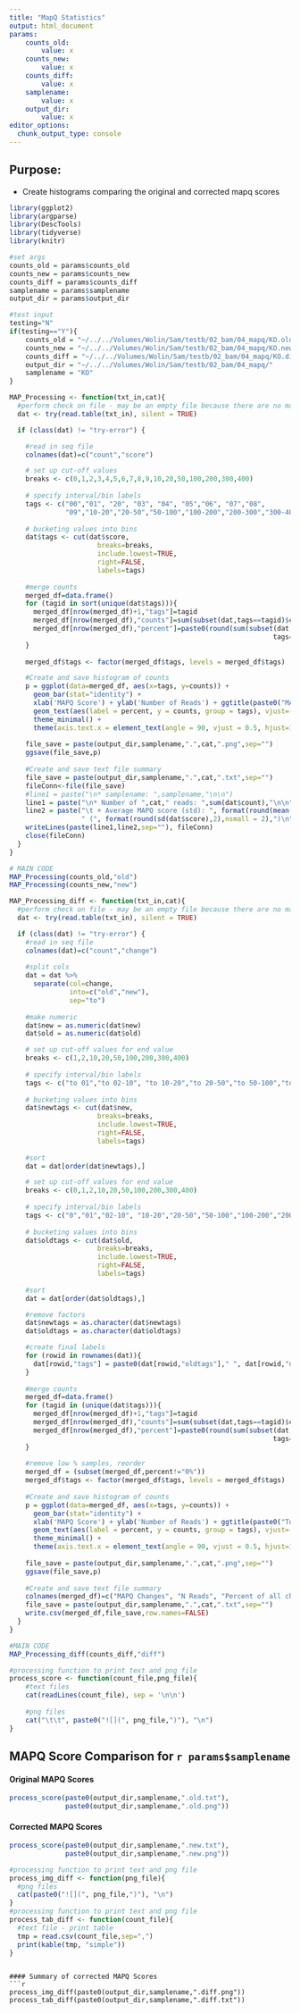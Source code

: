 ```yaml
---
title: "MapQ Statistics"
output: html_document
params:
    counts_old: 
        value: x
    counts_new: 
        value: x
    counts_diff: 
        value: x
    samplename: 
        value: x
    output_dir:
        value: x
editor_options: 
  chunk_output_type: console
---
```


## Purpose:
- Create histograms comparing the original and corrected mapq scores

```r
library(ggplot2)
library(argparse)
library(DescTools)
library(tidyverse)
library(knitr)
```

```r
#set args
counts_old = params$counts_old
counts_new = params$counts_new
counts_diff = params$counts_diff
samplename = params$samplename
output_dir = params$output_dir

#test input
testing="N"
if(testing=="Y"){
    counts_old = "~/../../Volumes/Wolin/Sam/testb/02_bam/04_mapq/KO.old_counts.txt"
    counts_new = "~/../../Volumes/Wolin/Sam/testb/02_bam/04_mapq/KO.new_counts.txt"
    counts_diff = "~/../../Volumes/Wolin/Sam/testb/02_bam/04_mapq/KO.diff_counts.txt"
    output_dir = "~/../../Volumes/Wolin/Sam/testb/02_bam/04_mapq/"
    samplename = "KO"
}
```

```r
MAP_Processing <- function(txt_in,cat){
  #perform check on file - may be an empty file because there are no mapped reads
  dat <- try(read.table(txt_in), silent = TRUE)

  if (class(dat) != "try-error") {

    #read in seq file
    colnames(dat)=c("count","score")

    # set up cut-off values 
    breaks <- c(0,1,2,3,4,5,6,7,8,9,10,20,50,100,200,300,400)
    
    # specify interval/bin labels
    tags <- c("00","01", "20", "03", "04", "05","06", "07","08",
              "09","10-20","20-50","50-100","100-200","200-300","300-400")
    
    # bucketing values into bins
    dat$tags <- cut(dat$score, 
                      breaks=breaks, 
                      include.lowest=TRUE, 
                      right=FALSE, 
                      labels=tags)
    
    #merge counts
    merged_df=data.frame()
    for (tagid in sort(unique(dat$tags))){
      merged_df[nrow(merged_df)+1,"tags"]=tagid
      merged_df[nrow(merged_df),"counts"]=sum(subset(dat,tags==tagid)$count)
      merged_df[nrow(merged_df),"percent"]=paste0(round(sum(subset(dat,
                                                                  tags==tagid)$count)/sum(dat$count)*100,1),"%")
    }
    
    merged_df$tags <- factor(merged_df$tags, levels = merged_df$tags)

    #Create and save histogram of counts
    p = ggplot(data=merged_df, aes(x=tags, y=counts)) +
      geom_bar(stat="identity") +
      xlab('MAPQ Score') + ylab('Number of Reads') + ggtitle(paste0("MAPQ Scores: ",cat)) +
      geom_text(aes(label = percent, y = counts, group = tags), vjust=-.5, size=2.5) +
      theme_minimal() + 
      theme(axis.text.x = element_text(angle = 90, vjust = 0.5, hjust=1))
    
    file_save = paste(output_dir,samplename,".",cat,".png",sep="")
    ggsave(file_save,p)
    
    #Create and save text file summary 
    file_save = paste(output_dir,samplename,".",cat,".txt",sep="")
    fileConn<-file(file_save)
    #line1 = paste("\n* samplename: ",samplename,"\n\n")
    line1 = paste("\n* Number of ",cat," reads: ",sum(dat$count),"\n\n",sep="")
    line2 = paste("\t + Average MAPQ score (std): ", format(round(mean(dat$score),2),nsmall=2), 
                  " (", format(round(sd(dat$score),2),nsmall = 2),")\n",sep="")
    writeLines(paste(line1,line2,sep=""), fileConn)
    close(fileConn)
  }
}

# MAIN CODE
MAP_Processing(counts_old,"old")
MAP_Processing(counts_new,"new")
```

```r
MAP_Processing_diff <- function(txt_in,cat){
  #perform check on file - may be an empty file because there are no mapped reads
  dat <- try(read.table(txt_in), silent = TRUE)

  if (class(dat) != "try-error") {
    #read in seq file
    colnames(dat)=c("count","change")
    
    #split cols
    dat = dat %>%
      separate(col=change,
               into=c("old","new"),
               sep="to")
    
    #make numeric
    dat$new = as.numeric(dat$new)
    dat$old = as.numeric(dat$old)

    # set up cut-off values for end value
    breaks <- c(1,2,10,20,50,100,200,300,400)
    
    # specify interval/bin labels
    tags <- c("to 01","to 02-10", "to 10-20","to 20-50","to 50-100","to 100-200","to 200-300","to 300-400")
    
    # bucketing values into bins
    dat$newtags <- cut(dat$new, 
                      breaks=breaks, 
                      include.lowest=TRUE, 
                      right=FALSE, 
                      labels=tags)
    
    #sort 
    dat = dat[order(dat$newtags),]

    # set up cut-off values for end value
    breaks <- c(0,1,2,10,20,50,100,200,300,400)
    
    # specify interval/bin labels
    tags <- c("0","01","02-10", "10-20","20-50","50-100","100-200","200-300","300-400")
    
    # bucketing values into bins
    dat$oldtags <- cut(dat$old, 
                      breaks=breaks, 
                      include.lowest=TRUE, 
                      right=FALSE, 
                      labels=tags)
    
    #sort 
    dat = dat[order(dat$oldtags),]

    #remove factors
    dat$newtags = as.character(dat$newtags)
    dat$oldtags = as.character(dat$oldtags)

    #create final labels
    for (rowid in rownames(dat)){
      dat[rowid,"tags"] = paste0(dat[rowid,"oldtags"]," ", dat[rowid,"newtags"])
    }
    
    #merge counts
    merged_df=data.frame()
    for (tagid in (unique(dat$tags))){
      merged_df[nrow(merged_df)+1,"tags"]=tagid
      merged_df[nrow(merged_df),"counts"]=sum(subset(dat,tags==tagid)$count)
      merged_df[nrow(merged_df),"percent"]=paste0(round(sum(subset(dat,
                                                                  tags==tagid)$count)/sum(dat$count)*100,1),"%")
    }
    
    #remove low % samples, reorder
    merged_df = (subset(merged_df,percent!="0%"))
    merged_df$tags <- factor(merged_df$tags, levels = merged_df$tags)
    
    #Create and save histogram of counts
    p = ggplot(data=merged_df, aes(x=tags, y=counts)) +
      geom_bar(stat="identity") +
      xlab('MAPQ Score') + ylab('Number of Reads') + ggtitle(paste0("Top MAPQ changes")) +
      geom_text(aes(label = percent, y = counts, group = tags), vjust=-.5, size=2.5) +
      theme_minimal() + 
      theme(axis.text.x = element_text(angle = 90, vjust = 0.5, hjust=1))
    
    file_save = paste(output_dir,samplename,".",cat,".png",sep="")
    ggsave(file_save,p)
    
    #Create and save text file summary 
    colnames(merged_df)=c("MAPQ Changes", "N Reads", "Percent of all changes")
    file_save = paste(output_dir,samplename,".",cat,".txt",sep="")
    write.csv(merged_df,file_save,row.names=FALSE)
  }
}

#MAIN CODE
MAP_Processing_diff(counts_diff,"diff")
```

```r
#processing function to print text and png file
process_score <- function(count_file,png_file){
    #text files
    cat(readLines(count_file), sep = '\n\n')
        
    #png files
    cat("\t\t", paste0("![](", png_file,")"), "\n")
}
```

## MAPQ Score Comparison for `r params$samplename`
#### Original MAPQ Scores
```r
process_score(paste0(output_dir,samplename,".old.txt"),
              paste0(output_dir,samplename,".old.png"))
```

#### Corrected MAPQ Scores
```r
process_score(paste0(output_dir,samplename,".new.txt"),
              paste0(output_dir,samplename,".new.png"))
```

```r
#processing function to print text and png file
process_img_diff <- function(png_file){
  #png files
  cat(paste0("![](", png_file,")"), "\n")
}
#processing function to print text and png file
process_tab_diff <- function(count_file){
  #text file - print table
  tmp = read.csv(count_file,sep=",")
  print(kable(tmp, "simple"))
}
```
```

#### Summary of corrected MAPQ Scores
```r
process_img_diff(paste0(output_dir,samplename,".diff.png"))
process_tab_diff(paste0(output_dir,samplename,".diff.txt"))
```

